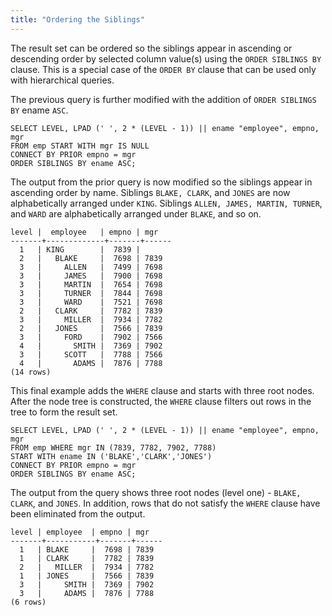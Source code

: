 ```yaml
---
title: "Ordering the Siblings"
---
```


<div id="ordering_the_siblings" class="registered_link"></div>


The result set can be ordered so the siblings appear in ascending or descending order by selected column value(s) using the `ORDER SIBLINGS BY` clause. This is a special case of the `ORDER BY` clause that can be used only with hierarchical queries.

The previous query is further modified with the addition of `ORDER SIBLINGS BY` ename `ASC`.

    SELECT LEVEL, LPAD (' ', 2 * (LEVEL - 1)) || ename "employee", empno, mgr
    FROM emp START WITH mgr IS NULL
    CONNECT BY PRIOR empno = mgr
    ORDER SIBLINGS BY ename ASC;

The output from the prior query is now modified so the siblings appear in ascending order by name. Siblings `BLAKE, CLARK`, and `JONES` are now alphabetically arranged under `KING`. Siblings `ALLEN, JAMES, MARTIN, TURNER`, and `WARD` are alphabetically arranged under `BLAKE`, and so on.

    level |  employee   | empno | mgr
    -------+-------------+-------+------
      1   | KING        |  7839 |
      2   |   BLAKE     |  7698 | 7839
      3   |     ALLEN   |  7499 | 7698
      3   |     JAMES   |  7900 | 7698
      3   |     MARTIN  |  7654 | 7698
      3   |     TURNER  |  7844 | 7698
      3   |     WARD    |  7521 | 7698
      2   |   CLARK     |  7782 | 7839
      3   |     MILLER  |  7934 | 7782
      2   |   JONES     |  7566 | 7839
      3   |     FORD    |  7902 | 7566
      4   |       SMITH |  7369 | 7902
      3   |     SCOTT   |  7788 | 7566
      4   |       ADAMS |  7876 | 7788
    (14 rows)

This final example adds the `WHERE` clause and starts with three root nodes. After the node tree is constructed, the `WHERE` clause filters out rows in the tree to form the result set.

    SELECT LEVEL, LPAD (' ', 2 * (LEVEL - 1)) || ename "employee", empno, mgr
    FROM emp WHERE mgr IN (7839, 7782, 7902, 7788)
    START WITH ename IN ('BLAKE','CLARK','JONES')
    CONNECT BY PRIOR empno = mgr
    ORDER SIBLINGS BY ename ASC;

The output from the query shows three root nodes (level one) - `BLAKE, CLARK`, and `JONES`. In addition, rows that do not satisfy the `WHERE` clause have been eliminated from the output.

    level | employee  | empno | mgr
    -------+-----------+-------+------
      1   | BLAKE     |  7698 | 7839
      1   | CLARK     |  7782 | 7839
      2   |   MILLER  |  7934 | 7782
      1   | JONES     |  7566 | 7839
      3   |     SMITH |  7369 | 7902
      3   |     ADAMS |  7876 | 7788
    (6 rows)
